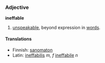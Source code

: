 ===Adjective===
'''ineffable'''
#[[unspeakable]], beyond expression in [[word]]s.

====Translations====
*Finnish: [[sanomaton]]
*Latin: [[ineffabilis]] ''m, f'' [[ineffabile]] ''n''